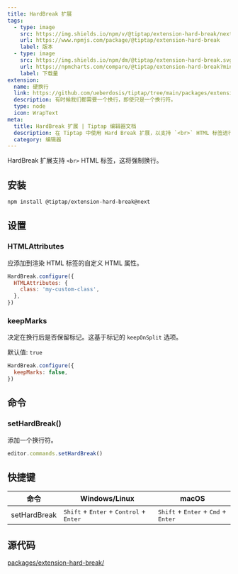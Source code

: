 ```yaml
---
title: HardBreak 扩展
tags:
  - type: image
    src: https://img.shields.io/npm/v/@tiptap/extension-hard-break/next?label=版本
    url: https://www.npmjs.com/package/@tiptap/extension-hard-break
    label: 版本
  - type: image
    src: https://img.shields.io/npm/dm/@tiptap/extension-hard-break.svg
    url: https://npmcharts.com/compare/@tiptap/extension-hard-break?minimal=true
    label: 下载量
extension:
  name: 硬换行
  link: https://github.com/ueberdosis/tiptap/tree/main/packages/extension-hard-break
  description: 有时候我们都需要一个换行，即使只是一个换行符。
  type: node
  icon: WrapText
meta:
  title: HardBreak 扩展 | Tiptap 编辑器文档
  description: 在 Tiptap 中使用 Hard Break 扩展，以支持 `<br>` HTML 标签进行换行。在我们的文档中了解更多信息！
  category: 编辑器
---
```



HardBreak 扩展支持 `<br>` HTML 标签，这将强制换行。

<CodeDemo path="/Nodes/HardBreak" />

## 安装

```bash
npm install @tiptap/extension-hard-break@next
```

## 设置

### HTMLAttributes

应添加到渲染 HTML 标签的自定义 HTML 属性。

```js
HardBreak.configure({
  HTMLAttributes: {
    class: 'my-custom-class',
  },
})
```

### keepMarks

决定在换行后是否保留标记。这基于标记的 `keepOnSplit` 选项。

默认值: `true`

```js
HardBreak.configure({
  keepMarks: false,
})
```

## 命令

### setHardBreak()

添加一个换行符。

```js
editor.commands.setHardBreak()
```

## 快捷键

| 命令        | Windows/Linux                                                               | macOS                                                                   |
| ------------ | --------------------------------------------------------------------------- | ----------------------------------------------------------------------- |
| setHardBreak | <kbd>Shift</kbd> + <kbd>Enter</kbd> + <kbd>Control</kbd> + <kbd>Enter</kbd> | <kbd>Shift</kbd> + <kbd>Enter</kbd> + <kbd>Cmd</kbd> + <kbd>Enter</kbd> |

## 源代码

[packages/extension-hard-break/](https://github.com/ueberdosis/tiptap/blob/main/packages/extension-hard-break/)